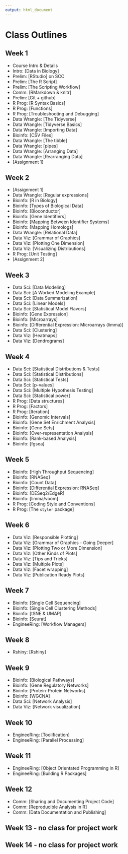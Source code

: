 ```yaml
---
output: html_document
---
```


# Class Outlines

## Week 1

* Course Intro & Details
* Intro: [Data in Biology]
* Prelim: [RStudio] on SCC
* Prelim: [The R Script]
* Prelim: [The Scripting Workflow]
* Comm: [RMarkdown & knitr]
* Prelim: [Git + github]
* R Prog: [R Syntax Basics]
* R Prog: [Functions]
* R Prog: [Troubleshooting and Debugging]
* Data Wrangle: [The Tidyverse]
* Data Wrangle: [Tidyverse Basics]
* Data Wrangle: [Importing Data]
* Bioinfo: [CSV Files]
* Data Wrangle: [The tibble]
* Data Wrangle: [pipes]
* Data Wrangle: [Arranging Data]
* Data Wrangle: [Rearranging Data]
* [Assignment 1]

## Week 2
* [Assignment 1]
* Data Wrangle: [Regular expressions]
* Bioinfo: [R in Biology]
* Bioinfo: [Types of Biological Data]
* Bioinfo: [Bioconductor]
* Bioinfo: [Gene Identifiers]
* Bioinfo: [Mapping Between Identifier Systems]
* Bioinfo: [Mapping Homologs]
* Data Wrangle: [Relational Data]
* Data Viz: [Grammar of Graphics]
* Data Viz: [Plotting One Dimension]
* Data Viz: [Visualizing Distributions]
* R Prog: [Unit Testing]
* [Assignment 2]

## Week 3
* Data Sci: [Data Modeling]
* Data Sci: [A Worked Modeling Example]
* Data Sci: [Data Summarization]
* Data Sci: [Linear Models]
* Data Sci: [Statistical Model Flavors]
* Bioinfo: [Gene Expression]
* Bioinfo: [Microarrays]
* Bioinfo: [Differential Expression: Microarrays (limma)]
* Data Sci: [Clustering]
* Data Viz: [Heatmaps]
* Data Viz: [Dendrograms]

## Week 4
* Data Sci: [Statistical Distributions & Tests]
* Data Sci: [Statistical Distributions]
* Data Sci: [Statistical Tests]
* Data Sci: [p-values]
* Data Sci: [Multiple Hypothesis Testing]
* Data Sci: [Statistical power]
* R Prog: [Data structures]
* R Prog: [Factors]
* R Prog: [Iteration]
* Bioinfo: [Genomic Intervals]
* Bioinfo: [Gene Set Enrichment Analysis]
* Bioinfo: [Gene Sets]
* Bioinfo: [Over-representation Analysis]
* Bioinfo: [Rank-based Analysis]
* Bioinfo: [fgsea]

## Week 5
* Bioinfo: [High Throughput Sequencing]
* Bioinfo: [RNASeq]
* Bioinfo: [Count Data]
* Bioinfo: [Differential Expression: RNASeq]
* Bioinfo: [DESeq2/EdgeR]
* Bioinfo: [limma/voom]
* R Prog: [Coding Style and Conventions]
* R Prog: [The `styler` package]

## Week 6
* Data Viz: [Responsible Plotting]
* Data Viz: [Grammar of Graphics - Going Deeper]
* Data Viz: [Plotting Two or More Dimension]
* Data Viz: [Other Kinds of Plots]
* Data Viz: [Tips and Tricks]
* Data Viz: [Multiple Plots]
* Data Viz: [Facet wrapping]
* Data Viz: [Publication Ready Plots]

## Week 7
* Bioinfo: [Single Cell Sequencing]
* Bioinfo: [Single Cell Clustering Methods]
* Bioinfo: [tSNE & UMAP]
* Bioinfo: [Seurat]
* EngineeRing: [Workflow Managers]

## Week 8
* Rshiny: [Rshiny]

## Week 9
* Bioinfo: [Biological Pathways]
* Bioinfo: [Gene Regulatory Networks]
* Bioinfo: [Protein-Protein Networks]
* Bioinfo: [WGCNA]
* Data Sci: [Network Analysis]
* Data Viz: [Network visualization]

## Week 10
* EngineeRing: [Toolification]
* EngineeRing: [Parallel Processing]

## Week 11
* EngineeRing: [Object Orientated Programming in R]
* EngineeRing: [Building R Packages]

## Week 12
* Comm: [Sharing and Documenting Project Code]
* Comm: [Reproducible Analysis in R]
* Comm: [Data Documentation and Publishing]

## Week 13 - no class for project work

## Week 14 - no class for project work
